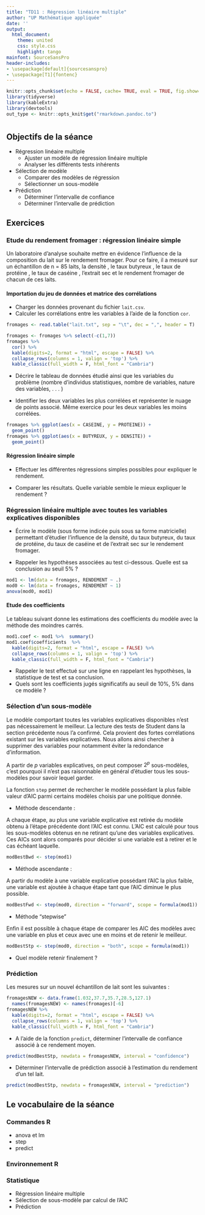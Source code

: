 ```yaml
---
title: "TD11 : Régression linéaire multiple"
author: "UP Mathématique appliquée"
date: ''
output:
  html_document:
    theme: united
    css: style.css
    highlight: tango
mainfont: SourceSansPro
header-includes:
- \usepackage[default]{sourcesanspro}
- \usepackage[T1]{fontenc}
---
```


```r
knitr::opts_chunk$set(echo = FALSE, cache= TRUE, eval = TRUE, fig.show='hide', message = FALSE, warning = FALSE, results = 'hide' )
library(tidyverse)
library(kableExtra)
library(devtools) 
out_type <- knitr::opts_knit$get("rmarkdown.pandoc.to")
```
# {.tabset .tabset-fade .tabset-pills}

##  Objectifs de la séance  

* Régression linéaire multiple
  + Ajuster un modèle de régression linéaire multiple 
  + Analyser les différents tests inhérents
* Sélection de modèle
  + Comparer des modèles de régression
  + Sélectionner un sous-modèle
* Prédiction
  + Déterminer l'intervalle de confiance 
  + Déterminer l'intervalle de prédiction
 
## Exercices 

### Etude du rendement fromager : régression linéaire simple 

Un laboratoire d'analyse souhaite mettre en évidence l'influence de la composition du lait sur le rendement
fromager. Pour ce faire, il a mesuré sur un échantillon de n = 85 laits, la densité , le taux butyreux , le taux de
protéine , le taux de caséine , l'extrait sec et le rendement fromager de chacun de ces laits.

#### Importation du jeu de données  et matrice des corrélations
* Charger les données provenant du fichier `lait.csv`.
* Calculer les corrélations entre les variables  à l'aide de la fonction 
`cor`.

```r
fromages <- read.table("lait.txt", sep = "\t", dec = ",", header = T)
```
```r
fromages <- fromages %>% select(-c(1,7))
fromages %>% 
  cor() %>% 
  kable(digits=2, format = "html", escape = FALSE) %>%
  collapse_rows(columns = 1, valign = 'top') %>%
  kable_classic(full_width = F, html_font = "Cambria")
```

* Décrire le tableau de données étudié ainsi que les variables du problème (nombre d'individus statistiques,
nombre de variables, nature des variables, . . . )

* Identifier les deux variables les plus corrélées et représenter le nuage de points associé. Même exercice pour les deux variables les moins corrélées.


```r
fromages %>% ggplot(aes(x = CASEINE, y = PROTEINE)) + 
  geom_point()
fromages %>% ggplot(aes(x = BUTYREUX, y = DENSITE)) + 
  geom_point()
```

#### Régression linéaire simple

* Effectuer les différentes régressions simples possibles pour expliquer le rendement.

* Comparer les résultats. Quelle variable semble le mieux expliquer le rendement ?




### Régression linéaire multiple avec toutes les variables explicatives disponibles

* Écrire le modèle (sous forme indicée puis sous sa forme matricielle) permettant d'étudier l'influence de la
densité, du taux butyreux, du taux de protéine, du taux de caséine et de l'extrait sec sur le rendement fromager.

* Rappeler les hypothèses associées au test ci-dessous. Quelle est sa conclusion au seuil $5\%$ ? 

```r
mod1 <- lm(data = fromages, RENDEMENT ~ .)
mod0 <- lm(data = fromages, RENDEMENT ~ 1)
anova(mod0, mod1)
```
#### Etude des coefficients
 Le  tableau suivant donne les estimations des coefficients du modèle avec la méthode des moindres carrés.
```r
mod1.coef <- mod1 %>%  summary() 
mod1.coef$coefficients  %>% 
  kable(digits=2, format = "html", escape = FALSE) %>%
  collapse_rows(columns = 1, valign = 'top') %>%
  kable_classic(full_width = F, html_font = "Cambria")

```

* Rappeler le test effectué sur une ligne en rappelant les hypothèses, la statistique de test et sa conclusion.
* Quels sont les coefficients jugés significatifs au seuil de $10 \%$, $5 \%$ dans ce modèle ?

### Sélection d'un sous-modèle

Le modèle comportant toutes les variables explicatives disponibles n'est pas nécessairement le meilleur. La lecture des tests de Student dans la section précédente nous l'a confirmé. Cela provient des fortes corrélations existant sur les variables explicatives. Nous allons ainsi chercher à supprimer des variables pour notamment éviter la redondance d'information.

A partir de  $p$  variables explicatives, on peut composer $2^p$ sous-modèles, c'est pourquoi il n'est pas raisonnable en général d'étudier tous les sous-modèles pour savoir lequel garder. 

La fonction `step` permet de rechercher le modèle possédant la plus faible valeur d'AIC parmi certains modèles choisis par une politique donnée. 

* Méthode descendante :

A chaque étape, au plus une variable explicative est retirée du  modèle obtenu à l'étape précédente dont l'AIC est connu. L'AIC est calculé pour tous les sous-modèles obtenus en ne retirant qu'une des variables explicatives. Ces AICs sont alors comparés pour décider si une variable est à retirer et le cas échéant laquelle.

```r
modBestBwd <- step(mod1)
```
* Méthode ascendante :

A partir du modèle à une variable explicative possédant l'AIC la plus faible, une variable est ajoutée à chaque étape tant que l'AIC diminue le plus possible.

```r
modBestFwd <- step(mod0, direction = "forward", scope = formula(mod1))
```



* Méthode "stepwise"

Enfin il est possible à chaque étape de comparer les AIC des modèles avec une variable en plus et ceux avec une en moins et de retenir le meilleur. 
```r
modBestStp <- step(mod0, direction = "both", scope = formula(mod1))
```
* Quel modèle retenir finalement ?

### Prédiction 

Les mesures sur un nouvel échantillon de lait sont les suivantes :
```r
fromagesNEW <- data.frame(1.032,37.7,35.7,28.5,127.1) 
  names(fromagesNEW) <- names(fromages)[-6]
fromagesNEW %>% 
  kable(digits=2, format = "html", escape = FALSE) %>%
  collapse_rows(columns = 1, valign = 'top') %>%
  kable_classic(full_width = F, html_font = "Cambria")
```

* A l'aide de la fonction `predict`, déterminer l'intervalle de confiance associé à ce rendement moyen.

```r
predict(modBestStp, newdata = fromagesNEW, interval = "confidence")

```


* Déterminer l'intervalle de prédiction associé à l'estimation du rendement d'un tel lait.

```r
predict(modBestStp, newdata = fromagesNEW, interval = "prediction")

```
## Le vocabulaire de la séance

### Commandes R
- anova et lm
- step
- predict

### Environnement R


### Statistique 
- Régression linéaire multiple
- Sélection de sous-modèle par calcul de l'AIC
- Prédiction
